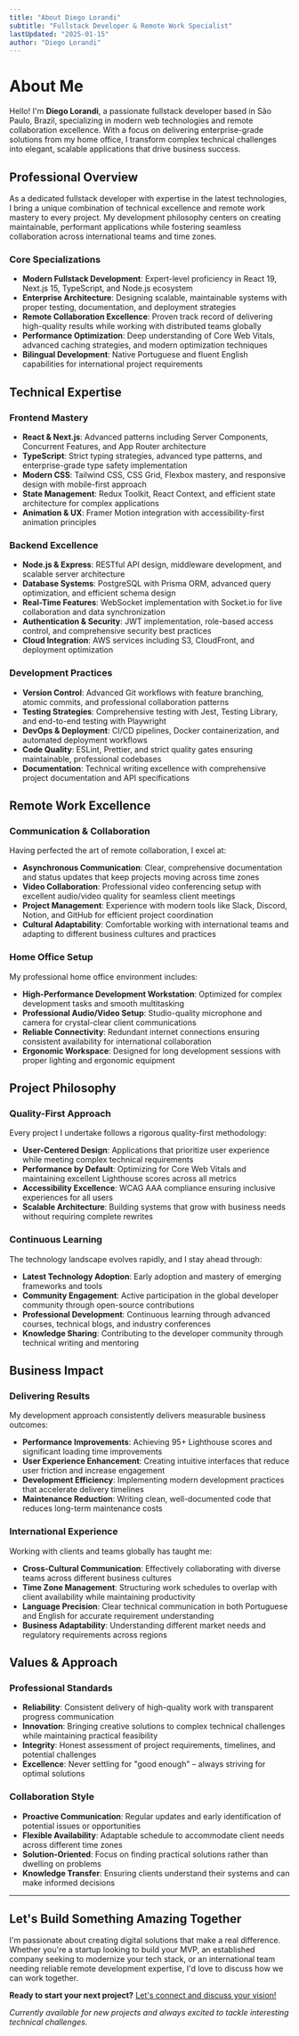 ```yaml
---
title: "About Diego Lorandi"
subtitle: "Fullstack Developer & Remote Work Specialist"
lastUpdated: "2025-01-15"
author: "Diego Lorandi"
---
```


# About Me

Hello! I'm **Diego Lorandi**, a passionate fullstack developer based in São Paulo, Brazil, specializing in modern web technologies and remote collaboration excellence. With a focus on delivering enterprise-grade solutions from my home office, I transform complex technical challenges into elegant, scalable applications that drive business success.

## Professional Overview

As a dedicated fullstack developer with expertise in the latest technologies, I bring a unique combination of technical excellence and remote work mastery to every project. My development philosophy centers on creating maintainable, performant applications while fostering seamless collaboration across international teams and time zones.

### Core Specializations

- **Modern Fullstack Development**: Expert-level proficiency in React 19, Next.js 15, TypeScript, and Node.js ecosystem
- **Enterprise Architecture**: Designing scalable, maintainable systems with proper testing, documentation, and deployment strategies
- **Remote Collaboration Excellence**: Proven track record of delivering high-quality results while working with distributed teams globally
- **Performance Optimization**: Deep understanding of Core Web Vitals, advanced caching strategies, and modern optimization techniques
- **Bilingual Development**: Native Portuguese and fluent English capabilities for international project requirements

## Technical Expertise

### Frontend Mastery
- **React & Next.js**: Advanced patterns including Server Components, Concurrent Features, and App Router architecture
- **TypeScript**: Strict typing strategies, advanced type patterns, and enterprise-grade type safety implementation
- **Modern CSS**: Tailwind CSS, CSS Grid, Flexbox mastery, and responsive design with mobile-first approach
- **State Management**: Redux Toolkit, React Context, and efficient state architecture for complex applications
- **Animation & UX**: Framer Motion integration with accessibility-first animation principles

### Backend Excellence
- **Node.js & Express**: RESTful API design, middleware development, and scalable server architecture
- **Database Systems**: PostgreSQL with Prisma ORM, advanced query optimization, and efficient schema design
- **Real-Time Features**: WebSocket implementation with Socket.io for live collaboration and data synchronization
- **Authentication & Security**: JWT implementation, role-based access control, and comprehensive security best practices
- **Cloud Integration**: AWS services including S3, CloudFront, and deployment optimization

### Development Practices
- **Version Control**: Advanced Git workflows with feature branching, atomic commits, and professional collaboration patterns
- **Testing Strategies**: Comprehensive testing with Jest, Testing Library, and end-to-end testing with Playwright
- **DevOps & Deployment**: CI/CD pipelines, Docker containerization, and automated deployment workflows
- **Code Quality**: ESLint, Prettier, and strict quality gates ensuring maintainable, professional codebases
- **Documentation**: Technical writing excellence with comprehensive project documentation and API specifications

## Remote Work Excellence

### Communication & Collaboration
Having perfected the art of remote collaboration, I excel at:

- **Asynchronous Communication**: Clear, comprehensive documentation and status updates that keep projects moving across time zones
- **Video Collaboration**: Professional video conferencing setup with excellent audio/video quality for seamless client meetings
- **Project Management**: Experience with modern tools like Slack, Discord, Notion, and GitHub for efficient project coordination
- **Cultural Adaptability**: Comfortable working with international teams and adapting to different business cultures and practices

### Home Office Setup
My professional home office environment includes:

- **High-Performance Development Workstation**: Optimized for complex development tasks and smooth multitasking
- **Professional Audio/Video Setup**: Studio-quality microphone and camera for crystal-clear client communications
- **Reliable Connectivity**: Redundant internet connections ensuring consistent availability for international collaboration
- **Ergonomic Workspace**: Designed for long development sessions with proper lighting and ergonomic equipment

## Project Philosophy

### Quality-First Approach
Every project I undertake follows a rigorous quality-first methodology:

- **User-Centered Design**: Applications that prioritize user experience while meeting complex technical requirements
- **Performance by Default**: Optimizing for Core Web Vitals and maintaining excellent Lighthouse scores across all metrics
- **Accessibility Excellence**: WCAG AAA compliance ensuring inclusive experiences for all users
- **Scalable Architecture**: Building systems that grow with business needs without requiring complete rewrites

### Continuous Learning
The technology landscape evolves rapidly, and I stay ahead through:

- **Latest Technology Adoption**: Early adoption and mastery of emerging frameworks and tools
- **Community Engagement**: Active participation in the global developer community through open-source contributions
- **Professional Development**: Continuous learning through advanced courses, technical blogs, and industry conferences
- **Knowledge Sharing**: Contributing to the developer community through technical writing and mentoring

## Business Impact

### Delivering Results
My development approach consistently delivers measurable business outcomes:

- **Performance Improvements**: Achieving 95+ Lighthouse scores and significant loading time improvements
- **User Experience Enhancement**: Creating intuitive interfaces that reduce user friction and increase engagement
- **Development Efficiency**: Implementing modern development practices that accelerate delivery timelines
- **Maintenance Reduction**: Writing clean, well-documented code that reduces long-term maintenance costs

### International Experience
Working with clients and teams globally has taught me:

- **Cross-Cultural Communication**: Effectively collaborating with diverse teams across different business cultures
- **Time Zone Management**: Structuring work schedules to overlap with client availability while maintaining productivity
- **Language Precision**: Clear technical communication in both Portuguese and English for accurate requirement understanding
- **Business Adaptability**: Understanding different market needs and regulatory requirements across regions

## Values & Approach

### Professional Standards
- **Reliability**: Consistent delivery of high-quality work with transparent progress communication
- **Innovation**: Bringing creative solutions to complex technical challenges while maintaining practical feasibility
- **Integrity**: Honest assessment of project requirements, timelines, and potential challenges
- **Excellence**: Never settling for "good enough" – always striving for optimal solutions

### Collaboration Style
- **Proactive Communication**: Regular updates and early identification of potential issues or opportunities
- **Flexible Availability**: Adaptable schedule to accommodate client needs across different time zones
- **Solution-Oriented**: Focus on finding practical solutions rather than dwelling on problems
- **Knowledge Transfer**: Ensuring clients understand their systems and can make informed decisions

---

## Let's Build Something Amazing Together

I'm passionate about creating digital solutions that make a real difference. Whether you're a startup looking to build your MVP, an established company seeking to modernize your tech stack, or an international team needing reliable remote development expertise, I'd love to discuss how we can work together.

**Ready to start your next project?** [Let's connect and discuss your vision!](/contact)

*Currently available for new projects and always excited to tackle interesting technical challenges.* 